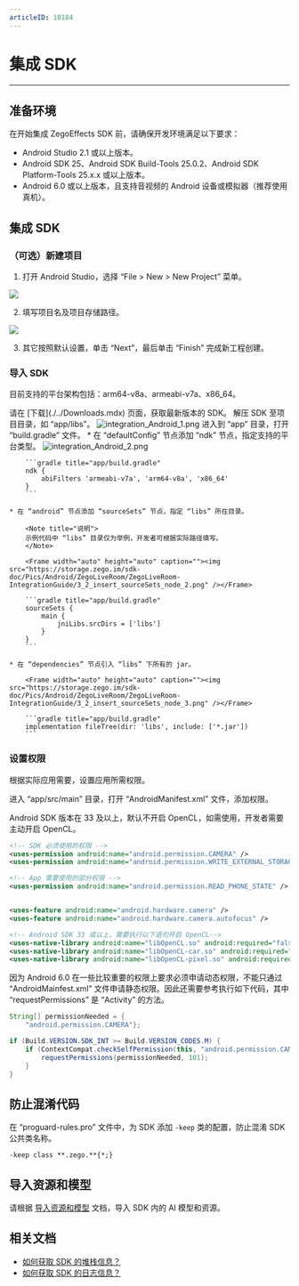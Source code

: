 ```yaml
---
articleID: 10184
---
```

# 集成 SDK 

--- 

## 准备环境  
在开始集成 ZegoEffects SDK 前，请确保开发环境满足以下要求：  
- Android Studio 2.1 或以上版本。
- Android SDK 25、Android SDK Build-Tools 25.0.2、Android SDK Platform-Tools 25.x.x 或以上版本。
- Android 6.0 或以上版本，且支持音视频的 Android 设备或模拟器（推荐使用真机）。

## 集成 SDK  

### （可选）新建项目

<Accordion title="此步骤以如何创建新项目为例，如果是集成到已有项目，可忽略此步。" defaultOpen="false">

1. 打开 Android Studio，选择 “File > New > New Project” 菜单。
<Frame width="512" height="auto" caption=""><img src="https://storage.zego.im/sdk-doc/Pics/Android/ZegoLiveRoom/ZegoLiveRoom-IntegrationGuide/3.1-new_project-1.png" /></Frame>

2. 填写项目名及项目存储路径。
<Frame width="512" height="auto" caption=""><img src="https://storage.zego.im/sdk-doc/Pics/Android/ZegoLiveRoom/ZegoLiveRoom-IntegrationGuide/3.1-new_project-2.png" /></Frame>

3. 其它按照默认设置，单击 “Next”，最后单击 “Finish” 完成新工程创建。  
</Accordion>   

### 导入 SDK

目前支持的平台架构包括：arm64-v8a、armeabi-v7a、x86_64。

<Steps>
<Step title="获取 SDK">
请在 [下载](./../Downloads.mdx) 页面，获取最新版本的 SDK。  
</Step>
<Step title="解压 SDK">
解压 SDK 至项目目录，如 “app/libs”。  
<Frame width="512" height="auto" caption=""><img src="https://storage.zego.im/sdk-doc/Pics/AI_Vision/QuickStarts/integration_Android_1.png" alt="integration_Android_1.png"/></Frame>
</Step>
<Step title="添加 SDK 引用">
进入到 “app” 目录，打开 “build.gradle” 文件。  
    * 在 “defaultConfig” 节点添加 “ndk” 节点，指定支持的平台类型。  
        <Frame width="auto" height="auto" caption=""><img src="https://storage.zego.im/sdk-doc/Pics/AI_Vision/QuickStarts/integration_Android_2.png" alt="integration_Android_2.png"/></Frame>

        ```gradle title="app/build.gradle"
        ndk {
            abiFilters 'armeabi-v7a', 'arm64-v8a', 'x86_64' 
        }
        ```

    * 在 “android” 节点添加 “sourceSets” 节点，指定 “libs” 所在目录。

        <Note title="说明">
        示例代码中 “libs” 目录仅为举例，开发者可根据实际路径填写。  
        </Note>

        <Frame width="auto" height="auto" caption=""><img src="https://storage.zego.im/sdk-doc/Pics/Android/ZegoLiveRoom/ZegoLiveRoom-IntegrationGuide/3_2_insert_sourceSets_node_2.png" /></Frame>

        ```gradle title="app/build.gradle"
        sourceSets {
            main {
                jniLibs.srcDirs = ['libs']
            }
        }
        ```

    * 在 “dependencies” 节点引入 “libs” 下所有的 jar。  

        <Frame width="auto" height="auto" caption=""><img src="https://storage.zego.im/sdk-doc/Pics/Android/ZegoLiveRoom/ZegoLiveRoom-IntegrationGuide/3_2_insert_sourceSets_node_3.png" /></Frame> 
    
        ```gradle title="app/build.gradle"
        implementation fileTree(dir: 'libs', include: ['*.jar'])
        ```  

</Step>
</Steps>

### 设置权限  

根据实际应用需要，设置应用所需权限。

进入 “app/src/main” 目录，打开 “AndroidManifest.xml” 文件，添加权限。 

<Note title="说明">
Android SDK 版本在 33 及以上，默认不开启 OpenCL，如需使用，开发者需要主动开启 OpenCL。<br/>
</Note>
 
```xml title="app/src/main/AndroidManifest.xml"
<!-- SDK 必须使用的权限 -->
<uses-permission android:name="android.permission.CAMERA" />
<uses-permission android:name="android.permission.WRITE_EXTERNAL_STORAGE" />

<!-- App 需要使用的部分权限 -->
<uses-permission android:name="android.permission.READ_PHONE_STATE" />


<uses-feature android:name="android.hardware.camera" />
<uses-feature android:name="android.hardware.camera.autofocus" />

<!-- Android SDK 33 或以上，需要执行以下语句开启 OpenCL-->
<uses-native-library android:name="libOpenCL.so" android:required="false"/>
<uses-native-library android:name="libOpenCL-car.so" android:required="false"/>
<uses-native-library android:name="libOpenCL-pixel.so" android:required="false"/>
```

<Warning title="注意">
因为 Android 6.0 在一些比较重要的权限上要求必须申请动态权限，不能只通过 “AndroidMainfest.xml” 文件申请静态权限。因此还需要参考执行如下代码，其中 “requestPermissions” 是 “Activity” 的方法。
</Warning>  

```java
String[] permissionNeeded = {
    "android.permission.CAMERA"};

if (Build.VERSION.SDK_INT >= Build.VERSION_CODES.M) {
    if (ContextCompat.checkSelfPermission(this, "android.permission.CAMERA") != PackageManager.PERMISSION_GRANTED) {
        requestPermissions(permissionNeeded, 101);
    }
}
```
## 防止混淆代码  

在 “proguard-rules.pro” 文件中，为 SDK 添加 `-keep` 类的配置，防止混淆 SDK 公共类名称。  

```proguard title="proguard-rules.pro"
-keep class **.zego.**{*;}
```

## 导入资源和模型

请根据 [导入资源和模型](./import-resources-and-models.mdx) 文档，导入 SDK 内的 AI 模型和资源。

## 相关文档

- [如何获取 SDK 的堆栈信息？](https://doc-zh.zego.im/faq/AI_Stack)
- [如何获取 SDK 的日志信息？](https://doc-zh.zego.im/faq/AI_log)
